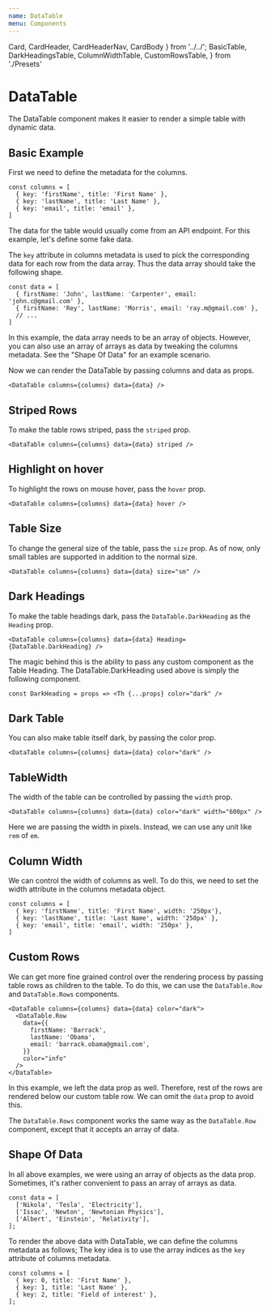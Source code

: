 ```yaml
---
name: DataTable
menu: Components
---
```


  Card,
  CardHeader,
  CardHeaderNav,
  CardBody
} from '../../';
  BasicTable,
  DarkHeadingsTable,
  ColumnWidthTable,
  CustomRowsTable,
} from './Presets'

# DataTable
The DataTable component makes it easier to render a simple table with dynamic data.

## Basic Example
First we need to define the metadata for the columns.
```
const columns = [
  { key: 'firstName', title: 'First Name' },
  { key: 'lastName', title: 'Last Name' },
  { key: 'email', title: 'email' },
]
```

The data for the table would usually come from an API endpoint. For this example,
let's define some fake data.

The `key` attribute in columns metadata is used to pick the corresponding data for each row from the data array.
Thus the data array should take the following shape.

```
const data = [
  { firstName: 'John', lastName: 'Carpenter', email: 'john.c@gmail.com' },
  { firstName: 'Rey', lastName: 'Morris', email: 'ray.m@gmail.com' },
  // ...
]
```

<InfoCard>
  In this example, the data array needs to be an array of objects.
  However, you can also use an array of arrays as data by tweaking the columns metadata.
  See the "Shape Of Data" for an example scenario.
</InfoCard>

Now we can render the DataTable by passing columns and data as props.

<Preview>
  <BasicTable />
</Preview>

```
<DataTable columns={columns} data={data} />
```

## Striped Rows
To make the table rows striped, pass the `striped` prop.

<Preview>
  <BasicTable striped />
</Preview>

```
<DataTable columns={columns} data={data} striped />
```

## Highlight on hover
To highlight the rows on mouse hover, pass the `hover` prop.

<Preview>
  <BasicTable hover />
</Preview>

```
<DataTable columns={columns} data={data} hover />
```

## Table Size
To change the general size of the table, pass the `size` prop.
As of now, only small tables are supported in addition to the normal size.

<Preview>
  <BasicTable size="sm" />
</Preview>

```
<DataTable columns={columns} data={data} size="sm" />
```

## Dark Headings
To make the table headings dark, pass the `DataTable.DarkHeading` as the `Heading` prop.

<Preview>
  <DarkHeadingsTable />
</Preview>

```
<DataTable columns={columns} data={data} Heading={DataTable.DarkHeading} />
```

The magic behind this is the ability to pass any custom component as the Table Heading.
The DataTable.DarkHeading used above is simply the following component.
```
const DarkHeading = props => <Th {...props} color="dark" />
```

## Dark Table
You can also make table itself dark, by passing the color prop.

<Preview>
  <BasicTable color="dark" />
</Preview>

```
<DataTable columns={columns} data={data} color="dark" />
```

## TableWidth
The width of the table can be controlled by passing the `width` prop.

<Preview>
  <BasicTable width="600px" color="dark"/>
</Preview>

```
<DataTable columns={columns} data={data} color="dark" width="600px" />
```
Here we are passing the width in pixels. Instead, we can use any unit like `rem` of `em`.

## Column Width
We can control the width of columns as well.
To do this, we need to set the width attribute in the columns metadata object.

```
const columns = [
  { key: 'firstName', title: 'First Name', width: '250px'},
  { key: 'lastName', title: 'Last Name', width: '250px' },
  { key: 'email', title: 'email', width: '250px' },
]
```

<Preview>
  <ColumnWidthTable />
</Preview>

## Custom Rows
We can get more fine grained control over the rendering process by passing
table rows as children to the table. To do this, we can use the `DataTable.Row`
and `DataTable.Rows` components.

<Preview>
  <CustomRowsTable />
</Preview>

```
<DataTable columns={columns} data={data} color="dark">
  <DataTable.Row
    data={{
      firstName: 'Barrack',
      lastName: 'Obama',
      email: 'barrack.obama@gmail.com',
    }}
    color="info"
  />
</DataTable>
```

In this example, we left the data prop as well. Therefore, rest of the rows
are rendered below our custom table row. We can omit the `data` prop to avoid this.

The `DataTable.Rows` component works the same way as the `DataTable.Row` component,
except that it accepts an array of data.

## Shape Of Data
In all above examples, we were using an array of objects as the data prop.
Sometimes, it's rather convenient to pass an array of arrays as data.

```
const data = [
  ['Nikola', 'Tesla', 'Electricity'],
  ['Issac', 'Newton', 'Newtonian Physics'],
  ['Albert', 'Einstein', 'Relativity'],
];
```

To render the above data with DataTable, we can define the columns metadata as follows;
The key idea is to use the array indices as the `key` attribute of columns metadata.

```
const columns = [
  { key: 0, title: 'First Name' },
  { key: 1, title: 'Last Name' },
  { key: 2, title: 'Field of interest' },
];
```
